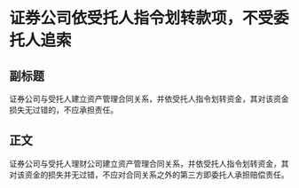 # 证券公司依受托人指令划转款项，不受委托人追索
## 副标题
证券公司与受托人建立资产管理合同关系，并依受托人指令划转资金，其对该资金损失无过错的，不应承担责任。
## 正文
证券公司与受托人理财公司建立资产管理合同关系，并依受托人指令划转资金，其对该资金的损失并无过错，不应对合同关系之外的第三方即委托人承担赔偿责任。